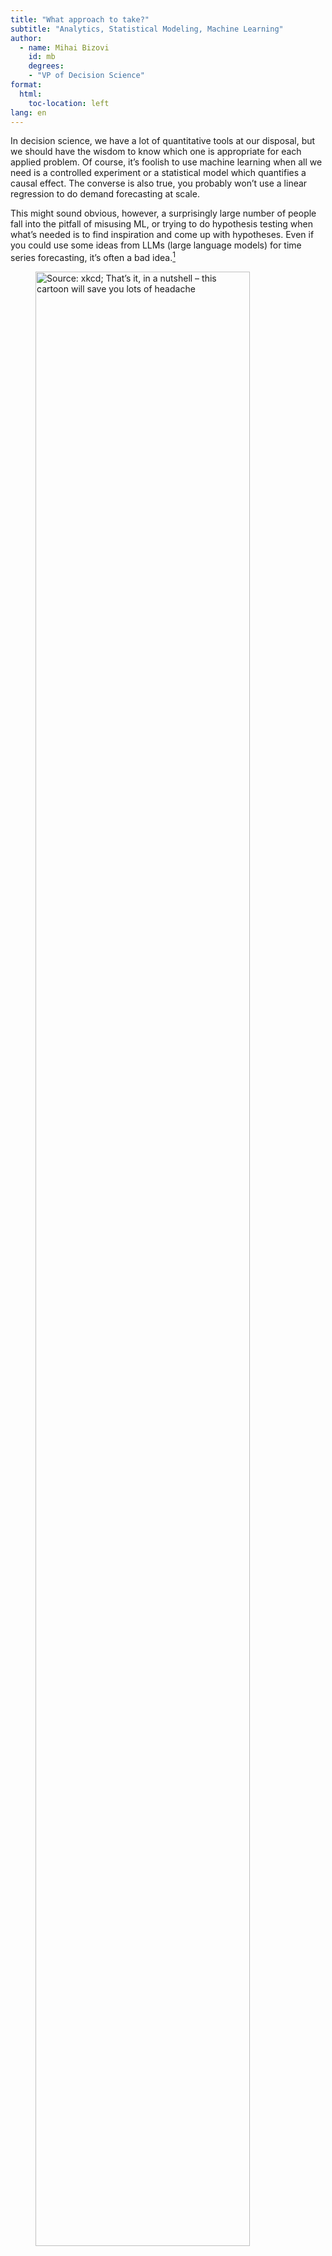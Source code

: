 ```yaml
---
title: "What approach to take?"
subtitle: "Analytics, Statistical Modeling, Machine Learning"
author:
  - name: Mihai Bizovi
    id: mb
    degrees: 
    - "VP of Decision Science"
format:
  html:
    toc-location: left
lang: en
---
```


In decision science, we have a lot of quantitative tools at our disposal, but we should have the wisdom to know which one is appropriate for each applied problem. Of course, it's foolish to use machine learning when all we need is a controlled experiment or a statistical model which quantifies a causal effect. The converse is also true, you probably won't use a linear regression to do demand forecasting at scale.

This might sound obvious, however, a surprisingly large number of people fall into the pitfall of misusing ML, or trying to do hypothesis testing when what's needed is to find inspiration and come up with hypotheses. Even if you could use some ideas from LLMs (large language models) for time series forecasting, it's often a bad idea.^[[This](https://arxiv.org/html/2406.16964v1) is just one of the recent review papers which benchemarked these kind of models and found that they're no better than well-established approaches]

![*Source: xkcd;* That's it, in a nutshell -- this cartoon will save you lots of headache ](img/ds-adventure.png "Analysis"){width="90%"}

This is not a debate which tools are better, as the question makes no sense -- each model has its purpose. Moreover, a statistical model can be used to make predictions, and machine learning methods are heavily used in analytics. For example, statistical models like GLMMs, used without a strong justification from causal inference, quantify only associations -- which will result implicitly in doing "analytics".^[Be careful, as lots of research carefully claims only associations, but then treats the conclusions as causal, resulting in policy-making recommendations] 

::: {.callout-warning}
## When you don't need Statistics and ML

As a though experiment, imagine we have an equation or program with well-defined rules, which perfectly predicts the price of stock markets, or how many items will a client buy and how she will respond if we change the price (an intervention). We won't need machine learning or causal inference.

Of course, we don't have that kind of program. It's only somewhat true in cases when we have a well-tested theory, which stood the test of time and went through the scientific process to become the best theory with respect to all others. For example, Newtonian physics, relativity, quantum mechanics, and evolution. 

Another good example is accounting, where we have well defined rules (GAAP) for revenue recognition. There is no wiggle-room for ML or stats.
:::

Now, you will be much more careful when people ask you "Can we use AI for that?" Remember, that our starting point is the problem and we choose the appropriate tool, not the other way around.


## Analytics and data mining

In analytics, the main goal is formulating better research questions and hypotheses, to get [inspiration]{.underline}, find interesting, relevant patterns and relationships in massive datasets. These hypotheses might very well come from experience, observation, domain expertise, qualitative research, or even anecdotal evidence. However, in modern businesses they increasingly come from automated data mining methods and model-driven exploration.^[First, it's more efficient in very unclear situations and second, we can find patterns we couldn't think of apriori]

You should be suspicious, as those hypotheses might not be true and the relationships spurious -- they have to be tested in the context of a study or experiment! The mere fact of statistical significance shouldn't tell you anything at this point, as there are too many potential ways in which our model might not be valid.

Even when you monitor the current state of the business and its performance in a dashboard, which are supposed to be hard facts (given a correct data collection and processing pipeline) -- you don't know yet the reasons and causes of it.^[Reporting these "hard facts" is important, but almost immediately any business person will ask you "Why" and "What should we do about it?"] The same problem appears when we do a survey, if we don't take into account how data came to be (the reasons for non-response and why our sample is different from population). Therefore, even [a good description requires causal and statistical thinking]{.underline}.

::: {.callout-important}
## The art of formulating a hypothesis

In many introductory statistics courses, we take the hypothesis for granted, it's often our starting point. Even worse, the standard textbooks often fail to differentiate between a business / scientific question, a process model, and a statistical hypothesis. They coincide only in the most trivial cases.

There is a combinatorially explosive number of hypotheses we could investigate, so 
how do we come up with one that is relevant to the outcomes, makes sense, is reasonable, plausible, deserves serious consideration?

I argue it is an art which requires experience and knowledge in a domain, an intuition, sensibility, and attunement to the problem. In my opinion, it is the most underrated aspect of scientific enquiry and process.

In this course we focus on data mining and analytics as a way to get inspiration for good questions to ask and hypotheses to formulate. However, in anthropology or evolutionary biology, it could be done by careful observation of behavior, coupled with a deep understanding of the field, existing theories, their shortcomings and inconsistencies.^[Often, these predictions and hypotheses follow from the theory itself] 
:::

Now, being aware of the potential pitfalls, we can use these insights to select the most promising candidate hypotheses and questions to investigate further. This is one aspect in which an analyst is extremely important, as we can't afford to test most ideas, nor do we have the time for it. Inspiration is not only useful with respect to questions, but for what features to include in our machine learning models (proxies for the strongest drivers of an outcome).


## Statistical modeling

If we have to make a few, high-stakes decisions under uncertainty which have major consequences on business outcomes and user experience, we probably need to do some rigorous statistics. For example, how to price products, to enter a new market or not, what products to develop, how to allocate advertisement spending across different platforms, whether to deploy a new recommender system.

This is an appropriate moment to remember and review the three challenges in statistics, 12 steps when we apply it to a research question, and the array of methodological issues we have to worry about.

We have to decide whether we need to do a randomized controlled trial, a quasi-experiment, or we're limited to working with observational data, surveys, and self-reports. In contrast with analytics, where we engage in pattern mining, and with machine learning, where we want reliable out-of-sample predictions -- in statistics, we need to think very carefully about the causal processes and the assumptions we're making. Only then we have a chance to give trustworthy recommendations on how to intervene in a system.^[Thus, when I say "statistics", I mean statistical modeling informed by the causal processes and methodological aspects like measurement, samplig, validity, and reliability]

Since we deal with human behavior in the value chain of a firm, be it customers, employees, decision-makers, engineers -- we need to be aware of the multiple subtle threats to the validity of our study. This means lots of planning and preparation. Moreover, we need to put in a tremendous amount of effort to criticize and validate our model so we can trust its conclusions.

Perhaps, the most common mistake is when people use a predictive, machine learning approach for developing policies and interventions. More exactly, they train a machine learning model on past data and then try out different inputs for the decision variables and pick the ones which maximize an objective. This assumes that the system remains the same, therefore that the learned probabilistic relationship between inputs $X$ and target $y$ is unchanged under an intervention.^[Perhaps, the clearest explanation of this phenomenon can be found in M. Faucre's book "Causal inference for the brave and true", in the chapter ["When prediction fails"]()]


## Machine learning

If we have to make lots of decisions at scale to optimize a process, for example, demand planning and inventory management for 100k product SKUs, it cannot be done manually or with carefully designed experiments. In this case, an appropriate choice would be to learn from data.

Notice how inventory optimization is a downstream task to the demand forecasting, therefore we're ok with robust and reliable predictions from a black-box model. A big advantage is if we can also accuratey quantify the uncertainty in those predictions. We still have to be very careful in designing the objective the model is optimizing for,^[A hard problem in machine learning is to make sure the model performance metrics, and maybe loss function is aligned to business objectives. Your colleagues do not care about RMSE and cross-entropy] what features do we include in the model, and whether they're drivers or reliable predictors of the demand. 


Why machine learning then, since we put so much emphasis on scientific rigor and trying to infer the causal processes? Sometimes, you just don't have a theory or process model. For example, in recommender systems it's just too complicated, with so many heterogenous users and items, each with their specific preferences and idiosyncracies. Then, we take down our scientist lab coat, put on the engineer's hard hat, and build pragmatic solutions to decision-making at scale.

Machine learning is "simply" a way to use optimization algorithms to go automatically from experience (data) to expertise (a program or recipe for prediction). In other words, models which learn from data find patterns and invariants which generalize beyond the training data.


::: {.callout-warning}
## Are we in the business of ML?

The next two questions are tremendously important and will prevent you from embarking on an ML project which is doomed from the start:

- Is there an underlying pattern to be discovered?^[Think of a perfectly efficient financial market, there is no pattern to be learned. The same is true for absurd "research" which tries to predict crime propensity or sexuality based on photos.]
- Do I have the necessary and relevant data at training / prediction time?

If yes and yes, we might be in business, but we shall not forget about the pragmatic aspects: is it feasible to be done with a small team, without a huge investment? Are we solving the right problem?
:::

Don't get me wrong, there are lots of exciting ML applications, but it's not a silver bullet and there are numerous pitfalls one fall into. Thus, we should be aware of its power and usefulness, but also limitations. As a recent [example](https://www.technologyreview.com/2021/07/30/1030329/machine-learning-ai-failed-covid-hospital-diagnosis-pandemic/), W.Heaven argues that Hundreds of AI tools have been built to catch covid and none of them helped.

One part of the problem is the mismatch between the real world, business problem and objectives, versus what models optimize for. Vincent Warmerdam brilliantly explains it in his talks "The profession of solving the wrong problem" and "How to constrain artificial stupidity". ^[V. Warmerdam - [The profession of solving the wrong problem](https://www.youtube.com/watch?v=kYMfE9u-lMo) and [How to Constrain Artificial Stupidity](https://www.youtube.com/watch?v=Z8MEFI7ZJlA)] This should remind you of the conversation about statistical golemns which we had in the course introduction.


::: {.callout-warning}
## Split your damn data! (on data snooping)

Since we're engaging in the business of data mining and analytics at one point or another of the project, we have to be extra careful. Intuitively, you understand that discovering hypotheses and testing them on the same set of data is a bad idea, because we'll get an overly confident estimation of how much evidence we have. 

Sometimes, we'll do exploratory data analysis, find relevant and predictive features for our target variable by trying out a few models on the whole dataset. Next day, we "forget" about this, having the conclusions crystalized in our mind, and apply a new, final model ... on the same data.^[Other times, people accidentally use some information from the test dataset when transforming their variables, e.g. by centering and using the mean on the whole dataset. Or they might use information from the future in a time-series application] 

Maybe you'll be lucky and get away with this, but the data is "contaminated" with our mining. Thus, before you get into the nuances of model building, validation, and selection -- get into the habit of always splitting your data. 

Give that test dataset to a friend, locked under a key and don't let them give you that data until you have your final model to be deployed and tested.
:::

At last, we have to go to similar lengths to validate and test our ML model as we did in statistics. You should build guardrails and sanity-checks for different scenarios in which the model might go really wrong. If it passes this rigorous critique, it has greater chance of finding a real pattern and generalize to examples outside our sample. 


## Implicit Learning, Intuition, and Bias

In the last two sections, I felt it was necessary to raise warning tales about what can go wrong in statistics and machine learning. It's precisely because we will work with such a powerful machinery and attempt to tackle complex problems in our jobs and lives. 

A good metaphor for what we're doing in this course is the way people learn. In a sense, we're pattern recognition "machines", with a powerful capacity for [implicit learning]{.underline}. Implicit means we can't articulate or explain how we did it. For example, riding a bike, catching a baseball, speaking, reading and writing, behaving in social situations, and so on. 

::: {.callout-note}
## Implicit Learning of Artificial Grammars

There is a famous experiment, in which researchers invented words from two fake languages, i.e. two set of rules.^[For the curious, they used a Markov Chain artificial grammar] Let's say the words have between 3 and 8 characters, with appropriate vowel patterns. So, here we are, with two sets of words ready to be shown to our subjects. 

Participants saw the lists and they had to say from what "language" does a word come from. It is a good example of experiment design coming from cognitive science research. 

![*Source: [John Kihlstrom](https://www.ocf.berkeley.edu/~jfkihlstrom/MemoryWeb/implicitlearning/ImpLearn_supp.htm)*](img/imlicit-grammar.jpeg "Implicit learning"){width="90%"}

They found that subjects differentiated them much better than chance and the results were statistically significant. During the interviews, when asked to explain how they did it, the responses were either "no idea", or giving some rules. When implemented on a computer, those rules were not able to perform better than a coin flip.
:::

In the artificial grammars experiment, those rules articulated by the people were a post-hoc justification and not how they were thinking. Even more surprising is the ability to distinguish between words which are total gibberish. This means we have a powerful capacity to find patterns and regularities in the real world, due to evolution building into us this powerful machinery of implicit learning. 

Another hypothesis on how animals learn is the idea that some [prior knowledge]{.underline} or mechanism is necessary to kickstart the process. Those mechanisms are there due to evolution optimizing for fittedness. We might refer to them as "instincts" or "natural intuitions". The discussion about the fascinating interaction between nature and nurture is outside the scope of the point I'm trying to make right now. So, here we go with two more experiments.



::: {.callout-note}
## Bait Shyness -- Rats Learning to Avoid Poisonous Baits

When rats stumble upon food with new smell or look, they first eat very small amounts. If they got sick, that novel food is likely to be associated with illness, and in the future the rat will avoid it. Quoting Dr. Shai-Ben David: 

*"Clearly, there is a learning mechanism in play here – the animal used past experience with some food to acquire expertise in detecting the safety of this food. If past experience with the food was negatively labeled, the animal predicts that it will also have a negative effect when encountered in the future."* ^[Shai Ben-David - [Understanding Machine Learning, 2014](https://www.cs.huji.ac.il/~shais/UnderstandingMachineLearning/understanding-machine-learning-theory-algorithms.pdf). This book is difficult, mathematical, but highly rewarding if you want to understand the theoretical foundations of ML ]
:::

The bait shyness is an example of learning, not just rote memorization. More precisely, a basic form of inductive reasoning, or in a more statistical language -- generalization from a sample. However, we do know intuitively that generalization is prone to error, as we might pick up on noise and spurious correlation instead of signal -- we can get fooled by randomness and mistake it for a real pattern.


::: {.callout-note}
## B.F. Skinner: Pigeon Superstition

In an experiment, B.F. Skinner put a bunch of hungry pigeons in a cage and gave them food at random intervals with an automated mechanism.[^pigeon] They were doing something when the food was first delivered, like turning around or pecking. The reward in terms of food reinforced that behavior. 

Therefore, they spent more time doing that exact same thing, without regard to the chances of those actions getting them more food. This is an example of superstition, a topic on which philosophers spilled so much ink. 
:::

Shai Ben-David goes on to argue -- what stands at the foundations of machine learning, are carefully formulated principles which will prevent our automated learners, who don't have a common sense like us, to reach these foolish and superstitious conclusions. 

[^pigeon]: ![*Source: [skewsme](https://www.skewsme.com/behavior/)*; Here's Skinner's pigeon chambers](img/pigeon-chamber.jpeg "Implicit learning"){width="90%"}


What is the common thread among these three stories about learining? In a nutshell, it's about the ablility to differentiate between correlational and real, causal patterns.

- When all goes well we call it intelligence, intuition, a business knack. It's our pattern recognition picking up on some real, causal regularities. It's the common sense working as it is supposed
- When learning goes awry, we call it a (cognitive) bias. In worst cases, it can become a bigoted prejudice. We might attribute a causal explanation to a phenomena when it's not. ^[For example, size of the wedding / long-lasting marriage, extraversion and attractiveness / competence, how religious people are / their ethical behavior]
- You know very well that correlation doesn't imply causation, due to multiple of threats to validity, including but not limited to: confounders, mediators, colliders, and reverse causalities  

So, what can we do as individuals and professionals? I think one way to get wiser is to cultivate a kind of **active open-mindedness**, which tries to scan for those biases and bring them into our awareness, such that we can correct our beliefs, behavior, and decisions. Another thing we can do is to update our beliefs in the face of new evidence, keeping a scout mindset, trying to see clearly, instead of getting too attached and invested in our beliefs and positions.


::: {.callout-note}
## 99 biases, but Bayes ain't one

There are a few biases so prevalent and harmful outside their intended evolutionary purpose, that we have to mention them: confirmation bias, recency bias, selection bias, various discounting biases, and survivorship bias.

However, I'm not a big fan of how [behavioral economics]{.underline} treats biases. First, if you take the axiomatic economic rationality of expectation maximization to be the normative standard -- of course you'll view any deviation as a bias. It makes no scientific sense to have lists of hundred of biases. At the very least we need a hierarchy, a structural-functional organization of them. Also we need to know their causes!

The best theory we got, in my opinion, comes from [4E Cognitive Science research]{.underline}. First, it challenges the normative position of economic rationality in real-world complexity, ambiguity, and our limited computational resources. Second, it gives us insight into why are we prone to foolishness. 
:::

I think we're extremely lucky to be in a field like decision science, where we can use formal tools from probability, causal inference, machine learning, optimization, combined with large amounts of data and domain expertise -- in order to practice that kind of a mindset. However, let's keep in mind that researchers are not immune to getting fooled.^[I think we're as vunerable as the next person, especially when it comes to decisions outside of our profession]

> “And with no false modesty my intuition is no better. But I have learned to solve these problems by cold, hard, ruthless application of conditional probability. There’s no need to be clever when you can be ruthless.” -- Richard McElreath, Statistical Rethinking

::: {.callout-important}
## The double edged sword of our intelligence

The same machinery which makes us intelligent general problem solvers and extraordinarily adaptable, makes us prone, vulnerable to bullshit and self-deceptive, self-destructive behavior. 
:::

By analogy, but in a more technical sense, think of overfitting ML models and drawing wrong inferences. In business settings, I believe that firms will realize and appreciate that a decison scientist has this exact role -- to help others rationally pursue their goals and strategy.


## Calling Bullshit in the age of Big Data

You probably noticed that I used or implied the word bullshit a few times before. It is not a pejorative, but a formal term introduced by Harry Frankfurt in his essay "on Bullshit". In romanian, the closest equivalent would be *"vrăjeală"*, a kind of sophistry.

::: {.callout-note}
## The critical difference between Lie and Bullshit

A liar functions with respect for the truth, as he inverts parts of a true story to convince you of a different conclusion. It is interesting that we can't really lie to ouselfs, we kind of always know it's a lie. Thus, we distract our attention away from it with salient, but irrelevant stuff and justifications.

In Bullshit, you try to convince someone of something without regard for the truth. You distract their attention, drown them in irrelevant, but appealing (supersalient) stuff. This is how advertisement works.
:::


In our times, BS is much more sophisticated than the "good old" advertisement trying to manipulate you into buying something. I can't recommend enough that you watch the lectures by Carl T. Bergstrom and Javin West,[^call-bs] where they explain at length numerous ways we're being convinced by bullshit arguments, but which are quantitative, have lots of jargon and pretty charts in them. These lectures are short, fun, informative, and useful for developing the critical thinking necessary when assesing the quality of evidence or reasoning.

This kind of intimidating jargon comes from finance people, economists, when explaining why interest rates were risen, what happened in 2007-2008 great financial crisis. My "favorite" is cryptocurrency-related sophistry and some particular CEOs expertly making things more ambiguous, mysterious, and complicated with their corporate claptrap.

[^call-bs]: Carl T. Bergstrom and Javin West - [Calling Bullshit: The art of Skepticism in a Data-Driven World](https://www.callingbullshit.org/index.html)

The last argument I want to address in this chapter is the following: *"Due to ever increasing volumes and richness of data, together with computing power and innovations in AI -- it will lead to the [end of theory]{.underline}"*.^[Meaning, you will feed the machines all the data and it will figure out the theories and causal processes by itself, given the right feedback mechanisms] I couldn't disagree more, both from a philosophical, statistical, and cognitive science perspective.

::: {.callout-warning}
## Small Data problems in Big Data

In huge datasets of customer behavior and web events, there are lots of observations and many features / attributes being collected, which theoretically should be excellent for a powerful ML model.

However, when we go to a very granular aggregation level, the information can be extremely sparse, with high cardinality, ambiguous and inconsistent (all data quality issues). For example, in an e-commerce, you might have no information about a user's purchases, just a few basic facts about their website navigation in the current session.^[From an engineering standpoint, I recommend you watch this talk ["Big Data is Dead"](https://www.youtube.com/watch?v=lisIQ9ohU8g) by the creator of DuckDB.]

Thus, you have deal with the cold start problem, data missing not at random, censoring and survival, selection biases. The data becomes discrete, noisy, heteroskedastic. You know the saying when it comes to machine learning -- garbage in garbage out, and no one proved this wrong yet.
:::

You can guess the second part of my rebuttal, which reduces to the fact that the [causes are not in data]{.underline}. Even when there is a big, clean, and rich dataset, we can't escape theory, which is our understanding of the world works and how data came to be. Implicitly or explicitly, we're making an assumption somewhere: what data to include in the model and what is our desired objective.


For example, in demand forecasting, we need to provide the model relevant data about factors and drivers plausibly influencing demand: like weather, holidays, promotions, competition, and so on. First, we can't collect "all the data" and by including irrelevant stuff we risk picking up on noise and spurious correlations. 

In conclusion, AI is not a silver bullet, nor there is any magic to it. More high-quality data and better models are often necessary, but not sufficient to improve outcomes. We have to ask the right questions, frame and formulate a problem well, set objectives aligned with business strategy. If we let AI decide who enters quarantine during the pandemic, what would it optimize for and what unexpected side-effects can those decisions lead to?^[Remember, we can't take everything into account, as this problem is combinatorially explosive and computationally unfeasible.] Therefore, a part of a decision scientist's job is to constrain artificial stupidity. More precisely, foolishness, because it does perfectly fine what you instructed it to do. 

